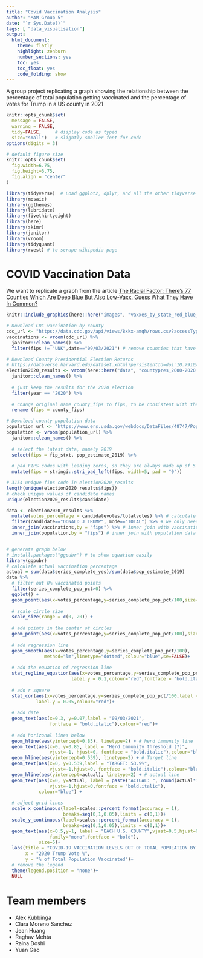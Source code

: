 ```yaml
---
title: "Covid Vaccination Analysis"
author: "MAM Group 5"
date: "`r Sys.Date()`"
tags: [ "data_visualisation"]
output:
  html_document:
    theme: flatly
    highlight: zenburn
    number_sections: yes
    toc: yes
    toc_float: yes
    code_folding: show
---
```


A group project replicating a graph showing the relationship between the percentage of total population getting vaccinated and the percentage of votes for Trump in a US county in 2021

<!--more--> 

```r
knitr::opts_chunk$set(
  message = FALSE, 
  warning = FALSE, 
  tidy=FALSE,     # display code as typed
  size="small")   # slightly smaller font for code
options(digits = 3)

# default figure size
knitr::opts_chunk$set(
  fig.width=6.75, 
  fig.height=6.75,
  fig.align = "center"
)
```

```r
library(tidyverse)  # Load ggplot2, dplyr, and all the other tidyverse packages
library(mosaic)
library(ggthemes)
library(lubridate)
library(fivethirtyeight)
library(here)
library(skimr)
library(janitor)
library(vroom)
library(tidyquant)
library(rvest) # to scrape wikipedia page
```

# COVID Vaccination Data

We want to replicate a graph from the article [The Racial Factor: There's 77 Counties Which Are Deep Blue But Also Low-Vaxx. Guess What They Have In Common?](https://acasignups.net/21/07/18/racial-factor-theres-77-counties-which-are-deep-blue-also-low-vaxx-guess-what-they-have) 

```r
knitr::include_graphics(here::here("images", "vaxxes_by_state_red_blue_every_county_070321_1.jpg"), error = FALSE)
```

```r

# Download CDC vaccination by county
cdc_url <- "https://data.cdc.gov/api/views/8xkx-amqh/rows.csv?accessType=DOWNLOAD"
vaccinations <- vroom(cdc_url) %>% 
  janitor::clean_names() %>% 
  filter(fips != "UNK",date=="09/03/2021") # remove counties that have an unknown (UNK) FIPS code, keep the most recent data

# Download County Presidential Election Returns
# https://dataverse.harvard.edu/dataset.xhtml?persistentId=doi:10.7910/DVN/VOQCHQ
election2020_results <- vroom(here::here("data", "countypres_2000-2020.csv")) %>% 
  janitor::clean_names() %>% 
  
  # just keep the results for the 2020 election
  filter(year == "2020") %>% 
  
  # change original name county_fips to fips, to be consistent with the other two files
  rename (fips = county_fips)

# Download county population data
population_url <- "https://www.ers.usda.gov/webdocs/DataFiles/48747/PopulationEstimates.csv?v=2232"
population <- vroom(population_url) %>% 
  janitor::clean_names() %>% 
  
  # select the latest data, namely 2019
  select(fips = fip_stxt, pop_estimate_2019) %>% 
  
  # pad FIPS codes with leading zeros, so they are always made up of 5 characters
  mutate(fips = stringi::stri_pad_left(fips, width=5, pad = "0"))
```

```r
# 3154 unique fips code in election2020_results
length(unique(election2020_results$fips))
# check unique values of candidate names
unique(election2020_results$candidate)

data <- election2020_results %>% 
  mutate(votes_percentage = candidatevotes/totalvotes) %>% # calculate percentage
  filter(candidate=="DONALD J TRUMP", mode=="TOTAL") %>% # we only need Trump votes 
  inner_join(vaccinations,by = "fips") %>% # inner join with vaccinations data
  inner_join(population,by = "fips") # inner join with population data


# generate graph below
# install.packages("ggpubr") # to show equation easily
library(ggpubr)
# calculate actual vaccination percentage
actual = sum(data$series_complete_yes)/sum(data$pop_estimate_2019)
data %>% 
  # filter out 0% vaccinated points
  filter(series_complete_pop_pct>0) %>%
  ggplot() +
  geom_point(aes(x=votes_percentage,y=series_complete_pop_pct/100,size=pop_estimate_2019),shape=21,fill="light blue")+
  
  # scale circle size
  scale_size(range = c(0, 20)) + 
  
  # add points in the center of circles
  geom_point(aes(x=votes_percentage,y=series_complete_pop_pct/100),size=0.5)+ 
  
  # add regression line
  geom_smooth(aes(x=votes_percentage,y=series_complete_pop_pct/100),
              method="lm",linetype="dotted",colour="blue",se=FALSE)+ 
  
  # add the equation of regression line
  stat_regline_equation(aes(x=votes_percentage,y=series_complete_pop_pct/100),
                        label.y = 0.1,colour="red",fontface = "bold.italic") + 
  
  # add r square
  stat_cor(aes(x=votes_percentage,y=series_complete_pop_pct/100,label = paste(..rr.label..)),
           label.y = 0.05,colour="red")+ 
  
  # add date
  geom_text(aes(x=0.3, y=0.07,label = "09/03/2021", 
                fontface = "bold.italic"),colour="red")+ 
  
  # add horizonal lines below
  geom_hline(aes(yintercept=0.85), linetype=2) + # herd immunity line
  geom_text(aes(x=0, y=0.85, label = "Herd Immunity threshold (?)", 
                vjust=-1, hjust=0, fontface = "bold.italic"),colour="blue") +
  geom_hline(aes(yintercept=0.539), linetype=2) + # Target line
  geom_text(aes(x=0, y=0.539,label = "TARGET: 53.9%", 
                vjust=-1,hjust=0, fontface = "bold.italic"),colour="blue") +
  geom_hline(aes(yintercept=actual), linetype=2) + # actual line
  geom_text(aes(x=0, y=actual, label = paste("ACTUAL: ", round(actual*100,1),"%"),
                vjust=-1,hjust=0,fontface = "bold.italic"),
            colour="blue") +
  
  # adjuct grid lines
  scale_x_continuous(label=scales::percent_format(accuracy = 1),
                     breaks=seq(0,1,0.05),limits = c(0,1))+
  scale_y_continuous(label=scales::percent_format(accuracy = 1),
                     breaks=seq(0,1,0.05),limits = c(0,1))+
  geom_text(aes(x=0.5,y=1, label = "EACH U.S. COUNTY",vjust=0.5,hjust=0.5,
                family="mono",fontface = "bold"),
            size=5)+
  labs(title = "COVID-19 VACCINATION LEVELS OUT OF TOTAL POPULATION BY COUNTY",
       x = "2020 Trump Vote %",
       y = "% of Total Population Vaccinated")+
  # remove the legend
  theme(legend.position = "none")+
  NULL


```


# Team members

- Alex Kubbinga
- Clara Moreno Sanchez
- Jean Huang
- Raghav Mehta
- Raina Doshi
- Yuan Gao